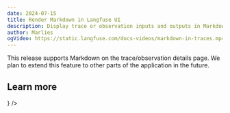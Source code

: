 ```yaml
---
date: 2024-07-15
title: Render Markdown in Langfuse UI
description: Display trace or observation inputs and outputs in Markdown format. Enhance the readability of Markdown elements such as headers, lists, blocks of code, tables, and links.
author: Marlies
ogVideo: https://static.langfuse.com/docs-videos/markdown-in-traces.mp4
---
```



<ChangelogHeader />

This release supports Markdown on the trace/observation details page. We plan to extend this feature to other parts of the application in the future.

## Learn more


<Cards num={1}>
  <Card title="Observability" href="/docs/observability/overview" icon={<FileText />} />
</Cards>
